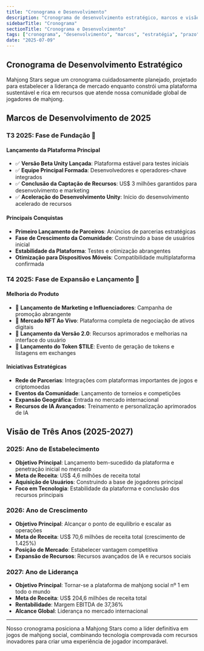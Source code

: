 ```yaml
---
title: "Cronograma e Desenvolvimento"
description: "Cronograma de desenvolvimento estratégico, marcos e visão de três anos para se tornar a plataforma de mahjong social nº 1"
sidebarTitle: "Cronograma"
sectionTitle: "Cronograma e Desenvolvimento"
tags: ["cronograma", "desenvolvimento", "marcos", "estratégia", "prazo"]
date: "2025-07-09"
---
```


## Cronograma de Desenvolvimento Estratégico

Mahjong Stars segue um cronograma cuidadosamente planejado, projetado para estabelecer a liderança de mercado enquanto constrói uma plataforma sustentável e rica em recursos que atende nossa comunidade global de jogadores de mahjong.

## Marcos de Desenvolvimento de 2025

### T3 2025: Fase de Fundação 🚀

#### Lançamento da Plataforma Principal
- ✅ **Versão Beta Unity Lançada**: Plataforma estável para testes iniciais
- ✅ **Equipe Principal Formada**: Desenvolvedores e operadores-chave integrados
- ✅ **Conclusão da Captação de Recursos**: US$ 3 milhões garantidos para desenvolvimento e marketing
- ✅ **Aceleração do Desenvolvimento Unity**: Início do desenvolvimento acelerado de recursos

#### Principais Conquistas
- **Primeiro Lançamento de Parceiros**: Anúncios de parcerias estratégicas
- **Fase de Crescimento da Comunidade**: Construindo a base de usuários inicial
- **Estabilidade da Plataforma**: Testes e otimização abrangentes
- **Otimização para Dispositivos Móveis**: Compatibilidade multiplataforma confirmada

### T4 2025: Fase de Expansão e Lançamento 🌟

#### Melhoria do Produto
- 🎯 **Lançamento de Marketing e Influenciadores**: Campanha de promoção abrangente
- 🎯 **Mercado NFT Ao Vivo**: Plataforma completa de negociação de ativos digitais
- 🎯 **Lançamento da Versão 2.0**: Recursos aprimorados e melhorias na interface do usuário
- 🎯 **Lançamento do Token $TILE**: Evento de geração de tokens e listagens em exchanges

#### Iniciativas Estratégicas
- **Rede de Parcerias**: Integrações com plataformas importantes de jogos e criptomoedas
- **Eventos da Comunidade**: Lançamento de torneios e competições
- **Expansão Geográfica**: Entrada no mercado internacional
- **Recursos de IA Avançados**: Treinamento e personalização aprimorados de IA


## Visão de Três Anos (2025-2027)

### 2025: Ano de Estabelecimento
- **Objetivo Principal**: Lançamento bem-sucedido da plataforma e penetração inicial no mercado
- **Meta de Receita**: US$ 4,6 milhões de receita total
- **Aquisição de Usuários**: Construindo a base de jogadores principal
- **Foco em Tecnologia**: Estabilidade da plataforma e conclusão dos recursos principais

### 2026: Ano de Crescimento
- **Objetivo Principal**: Alcançar o ponto de equilíbrio e escalar as operações
- **Meta de Receita**: US$ 70,6 milhões de receita total (crescimento de 1.425%)
- **Posição de Mercado**: Estabelecer vantagem competitiva
- **Expansão de Recursos**: Recursos avançados de IA e recursos sociais

### 2027: Ano de Liderança
- **Objetivo Principal**: Tornar-se a plataforma de mahjong social nº 1 em todo o mundo
- **Meta de Receita**: US$ 204,6 milhões de receita total
- **Rentabilidade**: Margem EBITDA de 37,36%
- **Alcance Global**: Liderança no mercado internacional

---

Nosso cronograma posiciona a Mahjong Stars como a líder definitiva em jogos de mahjong social, combinando tecnologia comprovada com recursos inovadores para criar uma experiência de jogador incomparável.
